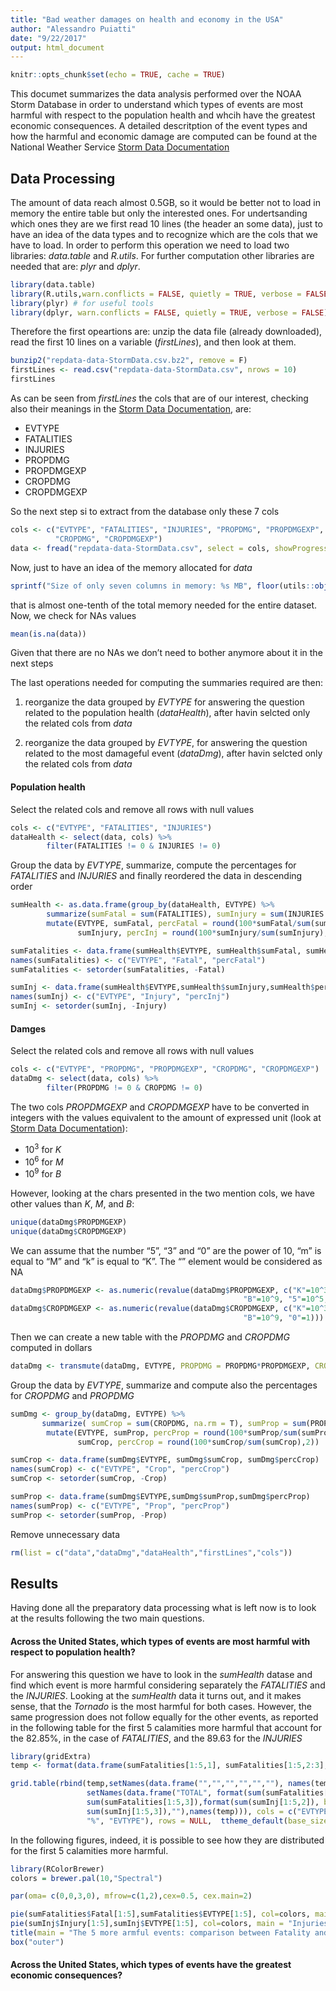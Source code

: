 ```yaml
---
title: "Bad weather damages on health and economy in the USA"
author: "Alessandro Puiatti"
date: "9/22/2017"
output: html_document
---
```

[1]: https://d396qusza40orc.cloudfront.net/repdata%2Fpeer2_doc%2Fpd01016005curr.pdf  "Storm Data Documentation"
```r
knitr::opts_chunk$set(echo = TRUE, cache = TRUE)
```

This documet summarizes the data analysis performed over the NOAA Storm Database 
in order to understand which types of events are most harmful with respect to the
population health and whcih have the greatest economic consequences. 
A detailed descritption of the event types and how the harmful and economic
damage are computed can be found at the National Weather Service 
[Storm Data Documentation][1]



## Data Processing
The amount of data reach almost 0.5GB, so it would be better not to load in memory 
the entire table but only the interested ones. For undertsanding which ones they are
we first read 10 lines (the header an some data), just to have an idea of the data
types and to recognize which are the cols that we have to load. In order to
perform this operation we need to load two libraries: *data.table* and *R.utils*.
For further computation other libraries are needed that are: *plyr* and *dplyr*.

```r
library(data.table)
library(R.utils,warn.conflicts = FALSE, quietly = TRUE, verbose = FALSE)
library(plyr) # for useful tools
library(dplyr, warn.conflicts = FALSE, quietly = TRUE, verbose = FALSE)

```

Therefore the first opeartions are: unzip the data file (already downloaded), read 
the first 10 lines on a variable (*firstLines*), and then look at them.

```r
bunzip2("repdata-data-StormData.csv.bz2", remove = F)
firstLines <- read.csv("repdata-data-StormData.csv", nrows = 10)
firstLines
```

As can be seen from *firstLines* the cols that are of our interest, checking also
their meanings in the [Storm Data Documentation][1], are:

- EVTYPE
- FATALITIES
- INJURIES
- PROPDMG
- PROPDMGEXP
- CROPDMG
- CROPDMGEXP

So the next step si to extract from the database only these 7 cols

```r
cols <- c("EVTYPE", "FATALITIES", "INJURIES", "PROPDMG", "PROPDMGEXP", 
          "CROPDMG", "CROPDMGEXP")
data <- fread("repdata-data-StormData.csv", select = cols, showProgress = F)
```

Now, just to have an idea of the memory allocated for *data*

```r
sprintf("Size of only seven columns in memory: %s MB", floor(utils::object.size(data)/1000000))
```
that is almost one-tenth of the total memory needed for the entire dataset. 
Now, we check for NAs values
```r
mean(is.na(data))
```
Given that there are no NAs we don't need to bother anymore about it in the next steps

The last operations needed for computing the summaries required are then:

1. reorganize the data grouped by *EVTYPE* for answering the question related to the population 
health (*dataHealth*), after havin selcted only the related cols from *data*

2. reorganize the data grouped by *EVTYPE*, for answering the question related to the most 
damageful event (*dataDmg*), after havin selcted only the related cols from *data*


#### Population health

Select the related cols and remove all rows with null values

```r
cols <- c("EVTYPE", "FATALITIES", "INJURIES")
dataHealth <- select(data, cols) %>%
        filter(FATALITIES != 0 & INJURIES != 0)
```

Group the data by *EVTYPE*, summarize, compute the percentages for *FATALITIES* 
and *INJURIES* and finally reordered the data in descending order

```r
sumHealth <- as.data.frame(group_by(dataHealth, EVTYPE) %>%
        summarize(sumFatal = sum(FATALITIES), sumInjury = sum(INJURIES )) %>%
        mutate(EVTYPE, sumFatal, percFatal = round(100*sumFatal/sum(sumFatal),2), 
               sumInjury, percInj = round(100*sumInjury/sum(sumInjury),2)))

sumFatalities <- data.frame(sumHealth$EVTYPE, sumHealth$sumFatal, sumHealth$percFatal)
names(sumFatalities) <- c("EVTYPE", "Fatal", "percFatal")
sumFatalities <- setorder(sumFatalities, -Fatal)

sumInj <- data.frame(sumHealth$EVTYPE,sumHealth$sumInjury,sumHealth$percInj)
names(sumInj) <- c("EVTYPE", "Injury", "percInj")
sumInj <- setorder(sumInj, -Injury)

```

#### Damges

Select the related cols and remove all rows with null values

```r
cols <- c("EVTYPE", "PROPDMG", "PROPDMGEXP", "CROPDMG", "CROPDMGEXP")
dataDmg <- select(data, cols) %>%
        filter(PROPDMG != 0 & CROPDMG != 0)
```

The two cols *PROPDMGEXP* and *CROPDMGEXP* have to be converted in integers with the values
equivalent to the amount of expressed unit (look at [Storm Data Documentation][1]):

- 10^3^ for *K* 
- 10^6^ for *M*
- 10^9^ for *B* 

However, looking at the chars presented in the two mention cols, we have other values than
*K*, *M*, and *B*:
```r
unique(dataDmg$PROPDMGEXP)
unique(dataDmg$CROPDMGEXP)
```
We can assume that the number "5", "3" and "0" are the power of 10, "m" is equal to "M"
and "k" is equal to "K". The "" element would be considered as NA

```r
dataDmg$PROPDMGEXP <- as.numeric(revalue(dataDmg$PROPDMGEXP, c("K"=10^3, "M"=10^6, "m"=10^6,
                                                    "B"=10^9, "5"=10^5, "0"=1, "3"=10^3)))
dataDmg$CROPDMGEXP <- as.numeric(revalue(dataDmg$CROPDMGEXP, c("K"=10^3, "k"=10^3, "M"=10^6, "m"=10^6,
                                                    "B"=10^9, "0"=1)))
```

Then we can create a new table with the *PROPDMG* and *CROPDMG* computed in dollars

```r
dataDmg <- transmute(dataDmg, EVTYPE, PROPDMG = PROPDMG*PROPDMGEXP, CROPDMG = CROPDMG*CROPDMGEXP)
```

Group the data by *EVTYPE*, summarize and compute also the percentages for *CROPDMG*
and *PROPDMG*

```r
sumDmg <- group_by(dataDmg, EVTYPE) %>%
       summarize( sumCrop = sum(CROPDMG, na.rm = T), sumProp = sum(PROPDMG,na.rm = T)) %>%
        mutate(EVTYPE, sumProp, percProp = round(100*sumProp/sum(sumProp),2),
               sumCrop, percCrop = round(100*sumCrop/sum(sumCrop),2))

sumCrop <- data.frame(sumDmg$EVTYPE, sumDmg$sumCrop, sumDmg$percCrop)
names(sumCrop) <- c("EVTYPE", "Crop", "percCrop")
sumCrop <- setorder(sumCrop, -Crop)

sumProp <- data.frame(sumDmg$EVTYPE,sumDmg$sumProp,sumDmg$percProp)
names(sumProp) <- c("EVTYPE", "Prop", "percProp")
sumProp <- setorder(sumProp, -Prop)

```  

Remove unnecessary data

```r
rm(list = c("data","dataDmg","dataHealth","firstLines","cols"))
```



## Results
Having done all the preparatory data processing what is left now is to look at the results following 
the two main questions.


#### Across the United States, which types of events are most harmful with respect to population health?

For answering this question we have to look in the *sumHealth* datase and find which event is more 
harmful considering separately the *FATALITIES* and the *INJURIES*. Looking at the *sumHealth* data
it turns out, and it makes sense, that the *Tornado* is the most harmful for both cases. However, the same progression does not follow equally for the other events, as reported in the following table for the first
5 calamities more harmful that account for the 82.85%, in the case of *FATALITIES*, and the 89.63 for the 
*INJURIES*
```r
library(gridExtra)
temp <- format(data.frame(sumFatalities[1:5,1], sumFatalities[1:5,2:3], sumInj[1:5,2:3], sumInj[1:5,1]), big.mark = "'")

grid.table(rbind(temp,setNames(data.frame("","","","","",""), names(temp)), 
                 setNames(data.frame("TOTAL", format(sum(sumFatalities[1:5,2]), big.mark = "'"),
                 sum(sumFatalities[1:5,3]),format(sum(sumInj[1:5,2]), big.mark = "'"),
                 sum(sumInj[1:5,3]),""),names(temp))), cols = c("EVTYPE", "Fatalities", "%", "Injuries",
                 "%", "EVTYPE"), rows = NULL,  ttheme_default(base_size = 9))

```

In the following figures,
indeed, it is possible to see how they are distributed for the first 5 calamities more harmful.

```r
library(RColorBrewer)
colors = brewer.pal(10,"Spectral")

par(oma= c(0,0,3,0), mfrow=c(1,2),cex=0.5, cex.main=2)

pie(sumFatalities$Fatal[1:5],sumFatalities$EVTYPE[1:5], col=colors, main = "Fatalities")
pie(sumInj$Injury[1:5],sumInj$EVTYPE[1:5], col=colors, main = "Injuries")
title(main = "The 5 more armful events: comparison between Fatality and Injury", outer = T)
box("outer")

```








#### Across the United States, which types of events have the greatest economic consequences?






